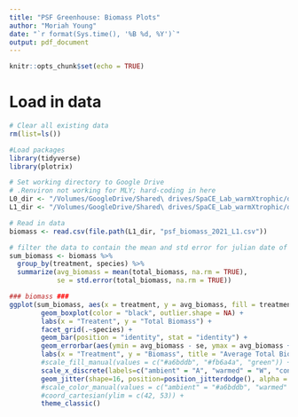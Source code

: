 ```yaml
---
title: "PSF Greenhouse: Biomass Plots"
author: "Moriah Young"
date: "`r format(Sys.time(), '%B %d, %Y')`"
output: pdf_document
---
```


```r
knitr::opts_chunk$set(echo = TRUE)
```

# Load in data
```r
# Clear all existing data
rm(list=ls())

#Load packages
library(tidyverse)
library(plotrix)

# Set working directory to Google Drive
# .Renviron not working for MLY; hard-coding in here
L0_dir <- "/Volumes/GoogleDrive/Shared\ drives/SpaCE_Lab_warmXtrophic/data/PSF_greenhouse_2021/data/L0"
L1_dir <- "/Volumes/GoogleDrive/Shared\ drives/SpaCE_Lab_warmXtrophic/data/PSF_greenhouse_2021/data/L1"

# Read in data
biomass <- read.csv(file.path(L1_dir, "psf_biomass_2021_L1.csv"))

# filter the data to contain the mean and std error for julian date of each site & species
sum_biomass <- biomass %>%
  group_by(treatment, species) %>%
  summarize(avg_biomass = mean(total_biomass, na.rm = TRUE),
            se = std.error(total_biomass, na.rm = TRUE))
```

```r
### biomass ###
ggplot(sum_biomass, aes(x = treatment, y = avg_biomass, fill = treatment)) +
        geom_boxplot(color = "black", outlier.shape = NA) +
        labs(x = "Treatent", y = "Total Biomass") +
        facet_grid(.~species) +
        geom_bar(position = "identity", stat = "identity") +
        geom_errorbar(aes(ymin = avg_biomass - se, ymax = avg_biomass + se), width = 0.2, position = "identity") +
        labs(x = "Treatment", y = "Biomass", title = "Average Total Biomass") +
        #scale_fill_manual(values = c("#a6bddb", "#fb6a4a", "green")) +
        scale_x_discrete(labels=c("ambient" = "A", "warmed" = "W", "control" = "C")) +
        geom_jitter(shape=16, position=position_jitterdodge(), alpha = 0.6, aes(colour = treatment)) +
        #scale_color_manual(values = c("ambient" = "#a6bddb", "warmed" = "#fb6a4a", "control" = "green")) +
        #coord_cartesian(ylim = c(42, 53)) +
        theme_classic()
```



